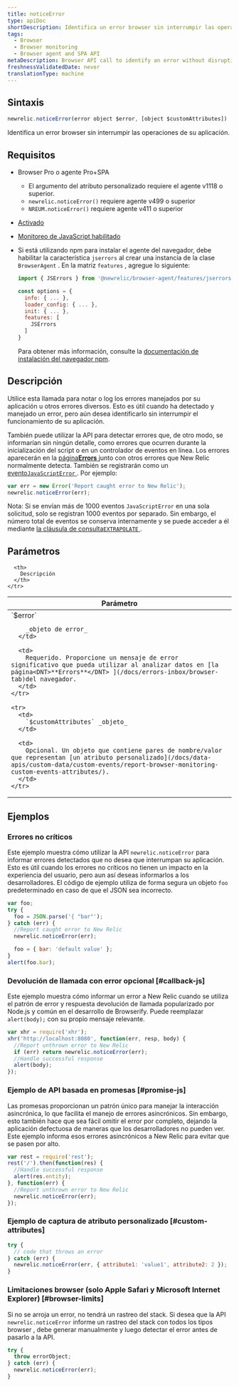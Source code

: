 ```yaml
---
title: noticeError
type: apiDoc
shortDescription: Identifica un error browser sin interrumpir las operaciones de su aplicación.
tags:
  - Browser
  - Browser monitoring
  - Browser agent and SPA API
metaDescription: Browser API call to identify an error without disrupting your app's operations.
freshnessValidatedDate: never
translationType: machine
---
```


## Sintaxis

```js
newrelic.noticeError(error object $error, [object $customAttributes])
```

Identifica un error browser sin interrumpir las operaciones de su aplicación.

## Requisitos

* Browser Pro o agente Pro+SPA

  * El argumento del atributo personalizado requiere el agente v1118 o superior.
  * `newrelic.noticeError()` requiere agente v499 o superior
  * `NREUM.noticeError()` requiere agente v411 o superior

* [Activado<InlinePopover type="browser"/>](/docs/browser/new-relic-browser/getting-started/browser-settings)

* [Monitoreo de JavaScript habilitado](/docs/browser/new-relic-browser/browser-pro-features/javascript-errors-page-detect-analyze-errors)

* Si está utilizando npm para instalar el agente del navegador, debe habilitar la característica `jserrors` al crear una instancia de la clase `BrowserAgent` . En la matriz `features` , agregue lo siguiente:

  ```js
  import { JSErrors } from '@newrelic/browser-agent/features/jserrors';

  const options = {
    info: { ... },
    loader_config: { ... },
    init: { ... },
    features: [
      JSErrors
    ]
  }
  ```

  Para obtener más información, consulte la [documentación de instalación del navegador npm](https://www.npmjs.com/package/@newrelic/browser-agent#new-relic-browser-agent).

## Descripción

Utilice esta llamada para notar o log los errores manejados por su aplicación u otros errores diversos. Esto es útil cuando ha detectado y manejado un error, pero aún desea identificarlo sin interrumpir el funcionamiento de su aplicación.

También puede utilizar la API para detectar errores que, de otro modo, se informarían sin ningún detalle, como errores que ocurren durante la inicialización del script o en un controlador de eventos en línea. Los errores aparecerán en la [página<DNT>**Errors**</DNT> ](/docs/errors-inbox/browser-tab)junto con otros errores que New Relic normalmente detecta. También se registrarán como un [evento`JavaScriptError` ](/attribute-dictionary/?event=JavaScriptError). Por ejemplo:

```js
var err = new Error('Report caught error to New Relic');
newrelic.noticeError(err);
```

Nota: Si se envían más de 1000 eventos `JavaScriptError` en una sola solicitud, solo se registran 1000 eventos por separado. Sin embargo, el número total de eventos se conserva internamente y se puede acceder a él mediante [la cláusula de consulta`EXTRAPOLATE` ](/docs/query-your-data/nrql-new-relic-query-language/get-started/nrql-syntax-clauses-functions/#extrapolate).

## Parámetros

<table>
  <thead>
    <tr>
      <th width="30%">
        Parámetro
      </th>

      <th>
        Descripción
      </th>
    </tr>
  </thead>

  <tbody>
    <tr>
      <td>
        `$error`

        _objeto de error_
      </td>

      <td>
        Requerido. Proporcione un mensaje de error significativo que pueda utilizar al analizar datos en [la página<DNT>**Errors**</DNT> ](/docs/errors-inbox/browser-tab)del navegador.
      </td>
    </tr>

    <tr>
      <td>
        `$customAttributes` _objeto_
      </td>

      <td>
        Opcional. Un objeto que contiene pares de nombre/valor que representan [un atributo personalizado](/docs/data-apis/custom-data/custom-events/report-browser-monitoring-custom-events-attributes/).
      </td>
    </tr>
  </tbody>
</table>

## Ejemplos

### Errores no críticos

Este ejemplo muestra cómo utilizar la API `newrelic.noticeError` para informar errores detectados que no desea que interrumpan su aplicación. Esto es útil cuando los errores no críticos no tienen un impacto en la experiencia del usuario, pero aun así deseas informarlos a los desarrolladores. El código de ejemplo utiliza de forma segura un objeto `foo` predeterminado en caso de que el JSON sea incorrecto.

```js
var foo;
try {
  foo = JSON.parse('{ "bar"');
} catch (err) {
  //Report caught error to New Relic
  newrelic.noticeError(err);

  foo = { bar: 'default value' };
}
alert(foo.bar);
```

### Devolución de llamada con error opcional [#callback-js]

Este ejemplo muestra cómo informar un error a New Relic cuando se utiliza el patrón de error y respuesta devolución de llamada popularizado por Node.js y común en el desarrollo de Browserify. Puede reemplazar `alert(body);` con su propio mensaje relevante.

```js
var xhr = require('xhr');
xhr('http://localhost:8080', function(err, resp, body) {
  //Report unthrown error to New Relic
  if (err) return newrelic.noticeError(err);
  //Handle successful response
  alert(body);
});
```

### Ejemplo de API basada en promesas [#promise-js]

Las promesas proporcionan un patrón único para manejar la interacción asincrónica, lo que facilita el manejo de errores asincrónicos. Sin embargo, esto también hace que sea fácil omitir el error por completo, dejando la aplicación defectuosa de maneras que los desarrolladores no pueden ver. Este ejemplo informa esos errores asincrónicos a New Relic para evitar que se pasen por alto.

```js
var rest = require('rest');
rest('/').then(function(res) {
  //Handle successful response
  alert(res.entity);
}, function(err) {
  //Report unthrown error to New Relic
  newrelic.noticeError(err);
});
```

### Ejemplo de captura de atributo personalizado [#custom-attributes]

```js
try {
  // code that throws an error
} catch (err) {
  newrelic.noticeError(err, { attribute1: 'value1', attribute2: 2 });
}
```

### Limitaciones browser (solo Apple Safari y Microsoft Internet Explorer) [#browser-limits]

Si no se arroja un error, no tendrá un rastreo del stack. Si desea que la API `newrelic.noticeError` informe un rastreo del stack con todos los tipos browser , debe generar manualmente y luego detectar el error antes de pasarlo a la API.

```js
try {
  throw errorObject;
} catch (err) {
  newrelic.noticeError(err);
}
```
